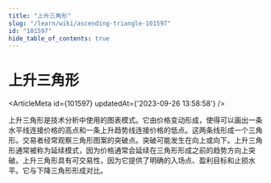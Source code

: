 ```yaml
---
title: "上升三角形"
slug: "/learn/wiki/ascending-triangle-101597"
id: "101597"
hide_table_of_contents: true
---
```



# 上升三角形

<ArticleMeta id={101597} updatedAt={'2023-09-26 13:58:58'} />
<div className='border-solid border-b border-t-0 my-4 border-[var(--ifm-color-gray-300)]' />

上升三角形是技术分析中使用的图表模式。它由价格变动形成，使得可以画出一条水平线连接价格的高点和一条上升趋势线连接价格的低点。这两条线形成一个三角形。交易者经常观察三角形图案的突破点。突破可能发生在向上或向下。上升三角形通常被称为延续模式，因为价格通常会延续在三角形形成之前的趋势方向上突破。上升三角形具有可交易性，因为它提供了明确的入场点、盈利目标和止损水平。它与下降三角形形成对比。
